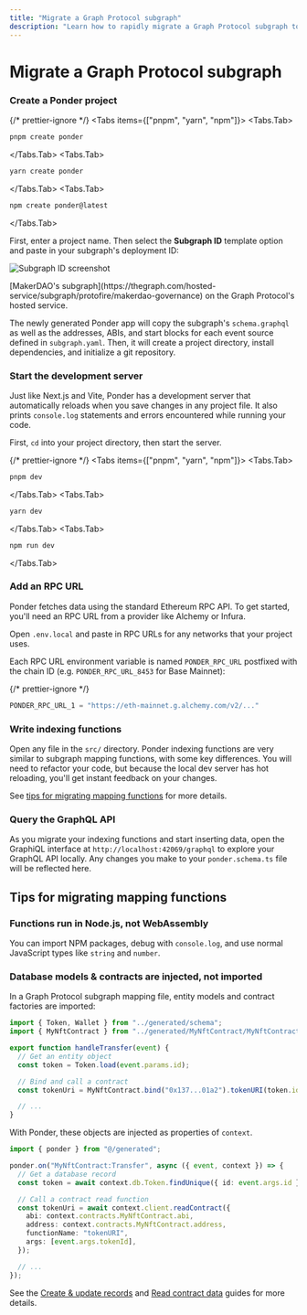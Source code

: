 ```yaml
---
title: "Migrate a Graph Protocol subgraph"
description: "Learn how to rapidly migrate a Graph Protocol subgraph to Ponder."
---
```



# Migrate a Graph Protocol subgraph

<Steps>

### Create a Ponder project

{/* prettier-ignore */}
<Tabs items={["pnpm", "yarn", "npm"]}>
  <Tabs.Tab>
```bash filename="shell"
pnpm create ponder
```
</Tabs.Tab>
  <Tabs.Tab>
```bash filename="shell"
yarn create ponder
```
</Tabs.Tab>
  <Tabs.Tab>
```bash filename="shell"
npm create ponder@latest
```
</Tabs.Tab>
</Tabs>

First, enter a project name. Then select the **Subgraph ID** template option and paste in your subgraph's deployment ID:

![Subgraph ID screenshot](/subgraph-id.png)

<div className="caption">
  [MakerDAO's
  subgraph](https://thegraph.com/hosted-service/subgraph/protofire/makerdao-governance)
  on the Graph Protocol's hosted service.
</div>

The newly generated Ponder app will copy the subgraph's `schema.graphql` as well as the addresses, ABIs, and start blocks for each event source defined in `subgraph.yaml`. Then, it will create a project directory, install dependencies, and initialize a git repository.

### Start the development server

Just like Next.js and Vite, Ponder has a development server that automatically reloads when you save changes in any project file. It also prints `console.log` statements and errors encountered while running your code.

First, `cd` into your project directory, then start the server.

{/* prettier-ignore */}
<Tabs items={["pnpm", "yarn", "npm"]}>
  <Tabs.Tab>
```bash filename="shell"
pnpm dev
```
</Tabs.Tab>
  <Tabs.Tab>
```bash filename="shell"
yarn dev
```
</Tabs.Tab>
  <Tabs.Tab>
```bash filename="shell"
npm run dev
```
</Tabs.Tab>
</Tabs>

### Add an RPC URL

Ponder fetches data using the standard Ethereum RPC API. To get started, you'll need an RPC URL from a provider like Alchemy or Infura.

Open `.env.local` and paste in RPC URLs for any networks that your project uses.

Each RPC URL environment variable is named `PONDER_RPC_URL` postfixed with the chain ID (e.g. `PONDER_RPC_URL_8453` for Base Mainnet):

{/* prettier-ignore */}
```js filename=".env.local"
PONDER_RPC_URL_1 = "https://eth-mainnet.g.alchemy.com/v2/..."
```

### Write indexing functions

Open any file in the `src/` directory. Ponder indexing functions are very similar to subgraph mapping functions, with some key differences. You will need to refactor your code, but because the local dev server has hot reloading, you'll get instant feedback on your changes.

See [tips for migrating mapping functions](/docs/getting-started/migrate-subgraph) for more details.

### Query the GraphQL API

As you migrate your indexing functions and start inserting data, open the GraphiQL interface at `http://localhost:42069/graphql` to explore your GraphQL API locally. Any changes you make to your `ponder.schema.ts` file will be reflected here.

</Steps>

## Tips for migrating mapping functions

### Functions run in Node.js, not WebAssembly

You can import NPM packages, debug with `console.log`, and use normal JavaScript types like `string` and `number`.

### Database models & contracts are injected, not imported

In a Graph Protocol subgraph mapping file, entity models and contract factories are imported:

```ts filename="mapping.ts (Graph Protocol)"
import { Token, Wallet } from "../generated/schema";
import { MyNftContract } from "../generated/MyNftContract/MyNftContract";

export function handleTransfer(event) {
  // Get an entity object
  const token = Token.load(event.params.id);

  // Bind and call a contract
  const tokenUri = MyNftContract.bind("0x137...01a2").tokenURI(token.id);

  // ...
}
```

With Ponder, these objects are injected as properties of `context`.

```ts filename="src/MyNftContract.ts"
import { ponder } from "@/generated";

ponder.on("MyNftContract:Transfer", async ({ event, context }) => {
  // Get a database record
  const token = await context.db.Token.findUnique({ id: event.args.id });

  // Call a contract read function
  const tokenUri = await context.client.readContract({
    abi: context.contracts.MyNftContract.abi,
    address: context.contracts.MyNftContract.address,
    functionName: "tokenURI",
    args: [event.args.tokenId],
  });

  // ...
});
```

See the [Create & update records](/docs/indexing/create-update-records) and [Read contract data](/docs/indexing/read-contract-data) guides for more details.
